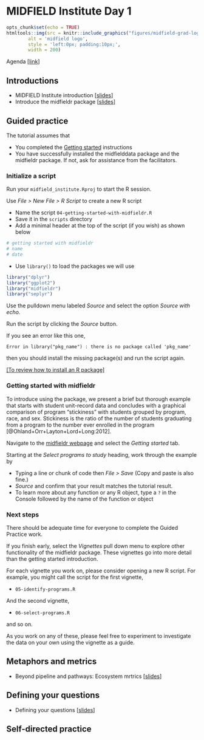 # MIDFIELD Institute Day 1 {#day-1} 

<!-- This file is included in the book only if it is listed in the _bookdown.yml file. -->

```r
opts_chunk$set(echo = TRUE)
htmltools::img(src = knitr::include_graphics("figures/midfield-grad-logo.png"), 
        alt = 'midfield logo', 
        style = 'left:0px; padding:10px;',
        width = 200)
```


Agenda [[link](#day1agenda)]




## Introductions 

- MIDFIELD Institute introduction [[slides](posted/01-2019-institute-introduction.pdf)] 
- Introduce the midfieldr package [[slides](posted/02-2019-institute-introduce-midfieldr.pdf)] 


##  Guided practice

The tutorial assumes that   

- You completed the [Getting started](#getting-started) instructions  
- You have successfully installed the midfielddata package and the midfieldr package. If not, ask for assistance from the facilitators. 



### Initialize a script

Run your `midfield_institute.Rproj` to start the R session. 

Use *File &gt; New File &gt; R Script* to create a new R script

- Name the script `04-getting-started-with-midfieldr.R`   
- Save it in the `scripts` directory 
- Add a minimal header at the top of the script (if you wish) as shown below


```r
# getting started with midfieldr
# name 
# date
```

- Use `library()` to load the packages we will use 

```r
library("dplyr")
library("ggplot2")
library("midfieldr")
library("seplyr")
```

Use the pulldown menu labeled *Source* and select the option *Source with echo.* 

Run the script by clicking the *Source* button. 

If you see an error like this one, 

    Error in library("pkg_name") : there is no package called 'pkg_name'

then you should install the missing package(s) and run the script again. 

[[To review how to install an R package]](#install-an-r-package)    






### Getting started with midfieldr 

To introduce using the package, we present a brief but thorough example that starts with student unit-record data and concludes with a graphical comparison of program “stickiness” with students grouped by program, race, and sex. Stickiness is the ratio of the number of students graduating from a program to the number ever enrolled in the program [@Ohland+Orr+Layton+Lord+Long:2012].


Navigate to the [midfieldr webpage](https://midfieldr.github.io/midfieldr/index.html) and select the *Getting started* tab. 

Starting at the *Select programs to study* heading, work through the example by 

- Typing  a line or chunk of code then *File &gt; Save* (Copy and paste is also fine.) 
- *Source* and confirm that your result matches the tutorial result.  
- To learn more about any function or any R object, type a `?` in the Console followed by the name of the function or object 





### Next steps

There should be adequate time for everyone to complete the Guided Practice work.  

If you finish early, select the *Vignettes* pull down menu to explore other functionality of the midfieldr package. These vignettes go into more detail than the getting started introduction. 

For each vignette you work on, please consider opening a new R script. For example, you might call the script for the first vignette, 

- `05-identify-programs.R`  

And the second vignette, 

- `06-select-programs.R`  

and so on. 

As you work on any of these, please feel free to experiment to investigate the data on your own using the vignette as a guide. 




## Metaphors and metrics 

- Beyond pipeline and pathways: Ecosystem mrtrics [[slides]()] 






## Defining your questions


- Defining your questions [[slides]()] 


## Self-directed practice 

